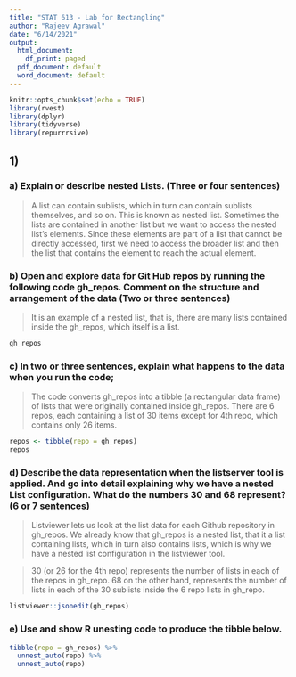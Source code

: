 ```yaml
---
title: "STAT 613 - Lab for Rectangling"
author: "Rajeev Agrawal"
date: "6/14/2021"
output:
  html_document:
    df_print: paged
  pdf_document: default
  word_document: default
---
```


```r
knitr::opts_chunk$set(echo = TRUE)
library(rvest)
library(dplyr)
library(tidyverse)
library(repurrrsive)
```

## 1)

### a) Explain or describe nested Lists.  (Three or four sentences)

>A list can contain sublists, which in turn can contain sublists themselves, and so on. This is known as nested list. Sometimes the lists are contained in another list but we want to access the nested list’s elements. Since these elements are part of a list that cannot be directly accessed, first we need to access the broader list and then the list that contains the element to reach the actual element.

### b) Open and explore data for Git Hub repos by running the following code gh_repos.  Comment on the structure and arrangement of the data (Two or three sentences)

>It is an example of a nested list, that is, there are many lists contained inside the gh_repos, which itself is a list.

```r
gh_repos
```

### c) In two or three sentences, explain what happens to the data when you run the code; 

>The code converts gh_repos into a tibble (a rectangular data frame) of lists that were originally contained inside gh_repos. There are 6 repos, each containing a list of 30 items except for 4th repo, which contains only 26 items.

```r
repos <- tibble(repo = gh_repos)
repos
```

### d) Describe the data representation when the listserver tool is applied. And go into detail explaining why we have a nested List configuration. What do the numbers 30 and 68 represent? (6 or 7 sentences)

>Listviewer lets us look at the list data for each Github repository in gh_repos. We already know that gh_repos is a nested list, that it a list containing lists, which in turn also contains lists, which is why we have a nested list configuration in the listviewer tool.

>30 (or 26 for the 4th repo) represents the number of lists in each of the repos in gh_repo. 68 on the other hand, represents the number of lists in each of the 30 sublists inside the 6 repo lists in gh_repo. 

```r
listviewer::jsonedit(gh_repos)
```

### e) Use and show R unesting code to produce the tibble below.

```r
tibble(repo = gh_repos) %>%
  unnest_auto(repo) %>%
  unnest_auto(repo)
```


